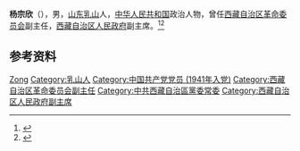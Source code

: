 '''杨宗欣'''（{{bd|1924年|}}），男，[[山东|山东]][[乳山|乳山]]人，[[中华人民共和国|中华人民共和国]]政治人物，曾任[[西藏自治区革命委员会|西藏自治区革命委员会]]副主任，[[西藏自治区人民政府|西藏自治区人民政府]]副主席。<ref>{{cite book|title=中囯人名大辞典·当代人物卷|author=廖盖隆等编|year=1990|publisher=上海辞书出版社|location=上海|page=}}</ref><ref>{{Cite book|title=中华人民共和国职官志|author=何虎生, 李耀东, 向常福主编|publisher=中国社会出版社|year=2003|isbn=9787800883934|location=北京|pages=}}</ref>

== 参考资料 ==
{{reflist}}

{{中国人物小作品}}

{{Authority control}}
{{DEFAULTSORT:Yang杨}}
[[Category:杨姓|Zong]]
[[Category:乳山人|Category:乳山人]]
[[Category:中国共产党党员_(1941年入党)|Category:中国共产党党员 (1941年入党)]]
[[Category:西藏自治区革命委员会副主任|Category:西藏自治区革命委员会副主任]]
[[Category:中共西藏自治區黨委常委|Category:中共西藏自治區黨委常委]]
[[Category:西藏自治区人民政府副主席|Category:西藏自治区人民政府副主席]]